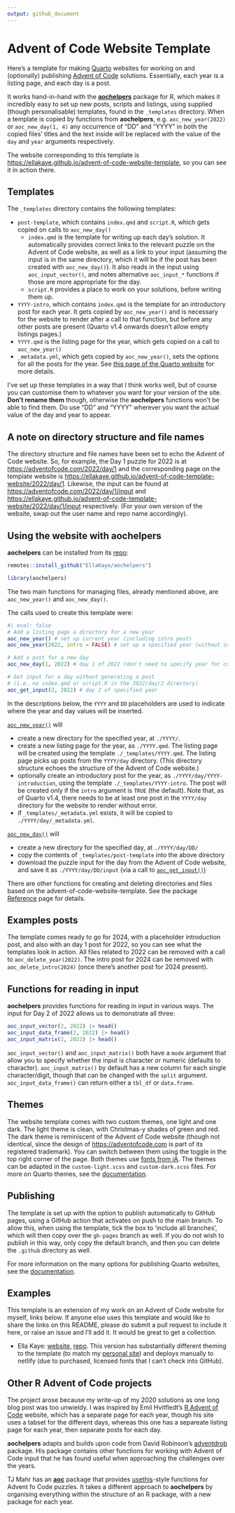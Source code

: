 ```yaml
---
output: github_document
---
```


# Advent of Code Website Template

Here's a template for making [Quarto](https://quarto.org) websites for working on and (optionally) publishing [Advent of Code](https://adventofcode.com) solutions. Essentially, each year is a listing page, and each day is a post.

It works hand-in-hand with the [**aochelpers**](https://ellakaye.github.io/aochelpers) package for R, 
which makes it incredibly easy to set up new posts, scripts and listings,
using supplied (though personalisable) templates, found in the `_templates` directory. 
When a template is copied by functions from **aochelpers**, 
e.g. `aoc_new_year(2022)` or `aoc_new_day(1, 4)`
any occurrence of "DD" and "YYYY" in both the copied files' titles
and the text inside will be replaced with the value of the `day` 
and `year` arguments respectively.

The website corresponding to this template is <https://ellakaye.github.io/advent-of-code-website-template>, so you can see it in action there.

## Templates
The `_templates` directory contains the following templates:

- `post-template`, which contains `index.qmd` and `script.R`, which gets copied on calls to `aoc_new_day()`
	- `index.qmd` is the template for writing up each day's solution. 
	It automatically provides correct links to the relevant puzzle on the Advent of Code website, as well as a link to your input 
	(assuming the input is in the same directory, which it will be if the post has been created with `aoc_new_day()`).
	It also reads in the input using `aoc_input_vector()`, and notes alternative `aoc_input_*` functions if those are more appropriate for the day.
	- `script.R` provides a place to work on your solutions, 
	before writing them up. 
- `YYYY-intro`, which contains `index.qmd` is the template for an introductory post for each year. It gets copied by `aoc_new_year()` and is necessary for the website to render after a call to that function, but before any other posts are present (Quarto v1.4 onwards doesn't allow empty listings pages.)
- `YYYY.qmd` is the listing page for the year, which gets copied on a call to `aoc_new_year()`
- `_metadata.yml`, which gets copied by `aoc_new_year()`, sets the options for all the posts for the year. See [this page of the Quarto website](https://quarto.org/docs/projects/quarto-projects.html#shared-metadata) for more details.

I've set up these templates in a way that I think works well, 
but of course you can customise them to whatever you want for your version of the site. 
**Don't rename them** though, otherwise the **aochelpers** functions won't be able to find them. Do use "DD" and "YYYY" wherever you want the actual value of the day and year to appear.

## A note on directory structure and file names
The directory structure and file names have been set to echo the Advent of Code website. So, for example, the Day 1 puzzle for 2022 is at <https://adventofcode.com/2022/day/1> and the corresponding page on the template website is <https://ellakaye.github.io/advent-of-code-template-website/2022/day/1>. Likewise, the input can be found at <https://adventofcode.com/2022/day/1/input> and <https://ellakaye.github.io/advent-of-code-template-website/2022/day/1/input> respectively. (For your own version of the website, swap out the user name and repo name accordingly). 

## Using the website with **aochelpers**

**aochelpers** can be installed from its [repo](https://github.com/EllaKaye/aochelpers):

```r
remotes::install_github("EllaKaye/aochelpers")
```

```r
library(aochelpers)
```

The two main functions for managing files, already mentioned above, are `aoc_new_year()` and `aoc_new_day()`. 

The calls used to create this template were:

```r
#| eval: false
# Add a listing page a directory for a new year
aoc_new_year() # set up current year (including intro post)
aoc_new_year(2022, intro = FALSE) # set up a specified year (without intro post)

# Add a post for a new day
aoc_new_day(1, 2022) # day 1 of 2022 (don't need to specify year for current year)

# Get input for a day without generating a post 
# (i.e. no index.qmd or script.R in the 2022/day/2 directory)
aoc_get_input(2, 2022) # day 2 of specified year
```

In the descriptions below, the `YYYY` and `DD` placeholders are used to indicate where the year and day values will be inserted.

[`aoc_new_year()`](https://ellakaye.github.io/aochelpers/reference/aoc_new_year.html) will

- create a new directory for the specified year, at `./YYYY/`.
- create a new listing page for the year, as `./YYYY.qmd`. The listing page will be created using the template `./_templates/YYYY.qmd`. The listing page picks up posts from the `YYYY/day` directory. (This directory structure echoes the structure of the Advent of Code website.) 
- optionally create an introductory post for the year, as `./YYYY/day/YYYY-introduction`, using the template `./_templates/YYYY-intro`. The post will be created only if the `intro` argument is `TRUE` (the default). Note that, as of Quarto v1.4, there needs to be at least one post in the `YYYY/day` directory for the website to render without error.
- if `_templates/_metadata.yml` exists, it will be copied to `./YYYY/day/_metadata.yml`. 

[`aoc_new_day()`](https://ellakaye.github.io/aochelpers/reference/aoc_new_day.html) will

- create a new directory for the specified day, at `./YYYY/day/DD/`
- copy the contents of `_templates/post-template` into the above directory
- download the puzzle input for the day from the Advent of Code website, and save it as `./YYYY/day/DD/input` (via a call to [`aoc_get_input()`)](https://ellakaye.github.io/aochelpers/reference/aoc_get_input.html)

There are other functions for creating and deleting directories and files based on the advent-of-code-website-template. See the package [Reference](https://ellakaye.github.io/aochelpers/reference/index.html) page for details.

## Examples posts
The template comes ready to go for 2024, with a placeholder introduction post,
and also with an day 1 post for 2022, 
so you can see what the templates look in action.
All files related to 2022 can be removed with a call to `aoc_delete_year(2022)`.
The intro post for 2024 can be removed with `aoc_delete_intro(2024)` (once there's another post for 2024 present).

## Functions for reading in input
**aochelpers** provides functions for reading in input in various ways. 
The input for Day 2 of 2022 allows us to demonstrate all three:

```r
aoc_input_vector(2, 2022) |> head()
aoc_input_data_frame(2, 2022) |> head()
aoc_input_matrix(2, 2022) |> head()
```

`aoc_input_vector()` and `aoc_input_matrix()` both have a `mode` argument that allow you to specify whether the input is character or numeric (defaults to character). `aoc_input_matrix()` by default has a new column for each single character/digit, though that can be changed with the `split` argument. 
`aoc_input_data_frame()` can return either a `tbl_df` or `data.frame`.

## Themes
The website template comes with two custom themes, one light and one dark. 
The light theme is clean, with Christmas-y shades of green and red.
The dark theme is reminiscent of the Advent of Code website (though not identical, since the design of <https://adventofcode.com> is part of its registered trademark). You can switch between them using the toggle in the top right corner of the page.
Both themes use [fonts from iA](https://github.com/iaolo/iA-Fonts).
The themes can be adapted in the `custom-light.scss` and `custom-dark.scss` files.
For more on Quarto themes, see the [documentation](https://quarto.org/docs/output-formats/html-themes.html).

## Publishing
The template is set up with the option to publish automatically to GitHub pages, 
using a GitHub action that activates on push to the main branch. 
To allow this, when using the template, tick the box to 'include all branches', 
which will then copy over the `gh-pages` branch as well.
If you do not wish to publish in this way, only copy the default branch, 
and then you can delete the `.github` directory as well.

For more information on the many options for publishing Quarto websites, 
see the [documentation](https://quarto.org/docs/publishing/).

## Examples
This template is an extension of my work on an Advent of Code website for myself, links below. 
If anyone else uses this template and would like to share the links on this README, 
please do submit a pull request to include it here, or raise an issue and I'll add it.
It would be great to get a collection.

- Ella Kaye: [website](https://adventofcode.ellakaye.co.uk), [repo](https://github.com/EllaKaye/advent-of-code-website). 
	This version has substantially different theming to the template (to match my [personal site](https://ellakaye.co.uk)) and deploys manually to netlify (due to purchased, licensed fonts that I can't check into GitHub).

## Other R Advent of Code projects
The project arose because my write-up of my 2020 solutions as one long blog post was too unwieldy. 
I was inspired by Emil Hvitfledt's [R Advent of Code](https://emilhvitfeldt.github.io/rstats-adventofcode/) website, 
which has a separate page for each year, 
though his site uses a tabset for the different days, 
whereas this one has a separeate listing page for each year, then separate posts for each day.

**aochelpers** adapts and builds upon code from David Robinson's [adventdrob](https://github.com/dgrtwo/adventdrob) package. His package contains other functions for working with Advent of Code input that he has found useful when approaching the challenges over the years.

TJ Mahr has an [**aoc**](https://github.com/tjmahr/aoc) package that provides [usethis](https://usethis.r-lib.org)-style functions for Advent fo Code puzzles. 
It takes a different approach to **aochelpers** by organising everything within the structure of an R package,
with a new package for each year.
